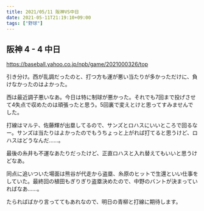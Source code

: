 ```yaml
---
title: 2021/05/11 阪神VS中日
date: 2021-05-11T21:19:10+09:00
tags: ["野球"]
---
```


## 阪神 4 - 4 中日

https://baseball.yahoo.co.jp/npb/game/2021000326/top

引き分け。西が乱調だったのと、打つ方も運が悪い当たりが多かっただけに、負けなかったのはよかった。

西は最近調子悪いなあ。今日は特に制球が悪かった。それでも7回まで投げさせて4失点で収めたのは頑張ったと思う。5回裏で変えとけと思ってすみませんでした。

打線はマルテ、佐藤輝が出塁してるので、サンズとロハスにいいところで回るなー。サンズは当たりはよかったのでもうちょっと上がれば打てると思うけど、ロハスはどうなんだ……。

最後の糸井も不運なあたりだったけど、正直ロハスと入れ替えてもいいと思うけどなあ。

同点に追いついた場面は熊谷が代走から盗塁、糸原のヒットで生還といい仕事をしていた。最終回の植田もぎりぎり盗塁決めたので、中野のバントが決まっていればなあ……。

たらればばかり言っててもあれなので、明日の青柳と打線に期待します。
